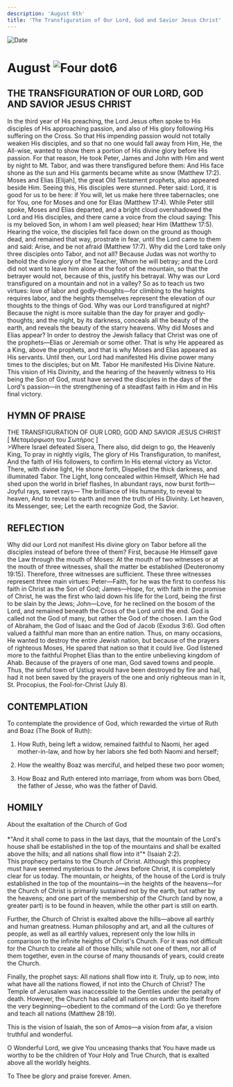 ```yaml
---
description: 'August 6th'
title: 'The Transfiguration of Our Lord, God and Savior Jesus Christ'
---
```


<CustomPaginator />
<RunningHead />

<Image src="/title-imprint.png" height={68} width={50} alt="Date" className="title-imprint"/>

# <div id="date">August <Image className="four-dot" src="/four-dot.png" height={15} width={15} alt="Four dot" />6</div>

## THE TRANSFIGURATION OF OUR LORD, GOD AND SAVIOR JESUS CHRIST 

In the third year of His preaching, the Lord Jesus often spoke to His disciples of His approaching passion, and also of His glory following His suffering on the Cross. So that His impending passion would not totally weaken His disciples, and so that no one would fall away from Him, He, the All-wise, wanted to show them a portion of His divine glory before His passion. For that reason, He took Peter, James and John with Him and went by night to Mt. Tabor, and was there transfigured before them: And His face shone as the sun and His garments became white as snow (Matthew 17:2). Moses and Elias [Elijah], the great Old Testament prophets, also appeared beside Him. Seeing this, His disciples were stunned. Peter said: Lord, it is good for us to be here: if You will, let us make here three tabernacles; one for You, one for Moses and one for Elias (Matthew 17:4). While Peter still spoke, Moses and Elias departed, and a bright cloud overshadowed the Lord and His disciples, and there came a voice from the cloud saying: This is my beloved Son, in whom I am well pleased; hear Him (Matthew 17:5). Hearing the voice, the disciples fell face down on the ground as though dead, and remained that way, prostrate in fear, until the Lord came to them and said: Arise, and be not afraid (Matthew 17:7). Why did the Lord take only three disciples onto Tabor, and not all? Because Judas was not worthy to behold the divine glory of the Teacher, Whom he will betray; and the Lord did not want to leave him alone at the foot of the mountain, so that the betrayer would not, because of this, justify his betrayal. Why was our Lord transfigured on a mountain and not in a valley? So as to teach us two virtues: love of labor and godly-thoughts—for climbing to the heights requires labor, and the heights themselves represent the elevation of our thoughts to the things of God. Why was our Lord transfigured at night? Because the night is more suitable than the day for prayer and godly-thoughts; and the night, by its darkness, conceals all the beauty of the earth, and reveals the beauty of the starry heavens. Why did Moses and Elias appear? In order to destroy the Jewish fallacy that Christ was one of the prophets—Elias or Jeremiah or some other. That is why He appeared as a King, above the prophets, and that is why Moses and Elias appeared as His servants. Until then, our Lord had manifested His divine power many times to the disciples; but on Mt. Tabor He manifested His Divine Nature. This vision of His Divinity, and the hearing of the heavenly witness to His being the Son of God, must have served the disciples in the days of the Lord's passion—in the strengthening of a steadfast faith in Him and in His final victory.


## HYMN OF PRAISE
<div style={{textAlign:'center', color:'crimson', fontWeight:'bold'}}>
THE TRANSFIGURATION OF OUR LORD, GOD AND SAVIOR JESUS CHRIST<br />
[ Μεταμόρφωση του Σωτήρος ]
</div>
>Where Israel defeated Sisera,  
There also, did deign to go, the Heavenly King,  
To pray in nightly vigils,  
The glory of His Transfiguration, to manifest,  
And the faith of His followers, to confirm  
In His eternal victory as Victor.  
There, with divine light, He shone forth,  
Dispelled the thick darkness, and illuminated Tabor.  
The Light, long concealed within Himself,  
Which He had shed upon the world in brief flashes,  
In abundant rays, now burst forth—  
Joyful rays, sweet rays—  
The brilliance of His humanity, to reveal to heaven,  
And to reveal to earth and men the truth of His Divinity.  
Let heaven, its Messenger, see;  
Let the earth recognize God, the Savior.  


## REFLECTION

Why did our Lord not manifest His divine glory on Tabor before all the disciples instead of before three of them? First, because He Himself gave the Law through the mouth of Moses: At the mouth of two witnesses or at the mouth of three witnesses, shall the matter be established (Deuteronomy 19:15). Therefore, three witnesses are sufficient. These three witnesses represent three main virtues: Peter—Faith, for he was the first to confess his faith in Christ as the Son of God; James—Hope, for, with faith in the promise of Christ, he was the first who laid down his life for the Lord, being the first to be slain by the Jews; John—Love, for he reclined on the bosom of the Lord, and remained beneath the Cross of the Lord until the end. God is called not the God of many, but rather the God of the chosen. I am the God of Abraham, the God of Isaac and the God of Jacob (Exodus 3:6). God often valued a faithful man more than an entire nation. Thus, on many occasions, He wanted to destroy the entire Jewish nation, but because of the prayers of righteous Moses, He spared that nation so that it could live. God listened more to the faithful Prophet Elias than to the entire unbelieving kingdom of Ahab. Because of the prayers of one man, God saved towns and people. Thus, the sinful town of Ustiug would have been destroyed by fire and hail, had it not been saved by the prayers of the one and only righteous man in it, St. Procopius, the Fool-for-Christ (July 8).


## CONTEMPLATION

To contemplate the providence of God, which rewarded the virtue of Ruth and Boaz (The Book of Ruth):

1. How Ruth, being left a widow, remained faithful to Naomi, her aged mother-in-law, and how by her labors she fed both Naomi and herself;

2. How the wealthy Boaz was merciful, and helped these two poor women;

3. How Boaz and Ruth entered into marriage, from whom was born Obed, the father of Jesse, who was the father of David.


## HOMILY
<div style={{textAlign:'center', color:'crimson', fontWeight:'bold'}}>
About the exaltation of the Church of God
</div>
<br />
<div style={{textAlign:'right'}}>
*"And it shall come to pass in the last days, that the mountain of the Lord's house shall be established in the top of the mountains and shall be exalted above the hills; and all nations shall flow into it"* (Isaiah 2:2).
</div>
This prophecy pertains to the Church of Christ. Although this prophecy must have seemed mysterious to the Jews before Christ, it is completely clear for us today. The mountain, or heights, of the house of the Lord is truly established in the top of the mountains—in the heights of the heavens—for the Church of Christ is primarily sustained not by the earth, but rather by the heavens; and one part of the membership of the Church (and by now, a greater part) is to be found in heaven, while the other part is still on earth.

Further, the Church of Christ is exalted above the hills—above all earthly and human greatness. Human philosophy and art, and all the cultures of people, as well as all earthly values, represent only the low hills in comparison to the infinite heights of Christ's Church. For it was not difficult for the Church to create all of those hills; while not one of them, nor all of them together, even in the course of many thousands of years, could create the Church.

Finally, the prophet says: All nations shall flow into it. Truly, up to now, into what have all the nations flowed, if not into the Church of Christ? The Temple of Jerusalem was inaccessible to the Gentiles under the penalty of death. However, the Church has called all nations on earth unto itself from the very beginning—obedient to the command of the Lord: Go ye therefore and teach all nations (Matthew 28:19).

This is the vision of Isaiah, the son of Amos—a vision from afar, a vision truthful and wonderful.

O Wonderful Lord, we give You unceasing thanks that You have made us worthy to be the children of Your Holy and True Church, that is exalted above all the worldly heights.

To Thee be glory and praise forever. Amen.